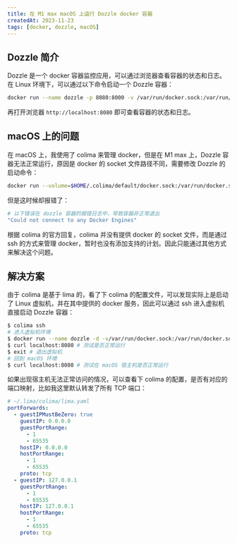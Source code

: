 ```yaml
---
title: 在 M1 max macOS 上运行 Dozzle docker 容器
createdAt: 2023-11-23
tags: [docker, dozzle, macOS]
---
```


## Dozzle 简介

Dozzle 是一个 docker 容器监控应用，可以通过浏览器查看容器的状态和日志。在 Linux 环境下，可以通过以下命令启动一个 Dozzle 容器：

```bash
docker run --name dozzle -p 8080:8000 -v /var/run/docker.sock:/var/run/docker.sock amir20/dozzle:latest
```

再打开浏览器 `http://localhost:8080` 即可查看容器的状态和日志。


## macOS 上的问题

在 macOS 上，我使用了 colima 来管理 docker，但是在 M1 max 上，Dozzle 容器无法正常运行，原因是 docker 的 socket 文件路径不同，需要修改 Dozzle 的启动命令：

```bash
docker run --volume=$HOME/.colima/default/docker.sock:/var/run/docker.sock -d -p 8080:8080 amir20/dozzle:latest
```

但是这时候却报错了：

```bash
# 以下错误在 dozzle 容器的报错日志中，导致容器非正常退出
"Could not connect to any Docker Engines"
```

根据 colima 的官方回复，colima 并没有提供 docker 的 socket 文件，而是通过 ssh 的方式来管理 docker，暂时也没有添加支持的计划。因此只能通过其他方式来解决这个问题。

## 解决方案

由于 colima 是基于 lima 的，看了下 colima 的配置文件，可以发现实际上是启动了 Linux 虚拟机，并在其中提供的 docker 服务，因此可以通过 ssh 进入虚拟机直接启动 Dozzle 容器：

```bash
$ colima ssh
# 进入虚拟机环境
$ docker run --name dozzle -d -v/var/run/docker.sock:/var/run/docker.sock -p 8080:8080 amir20/dozzle:latest
$ curl localhost:8080 # 测试是否正常运行
$ exit # 退出虚拟机
# 回到 macOS 环境
$ curl localhost:8080 # 测试在 macOS 宿主机是否正常运行
```

如果出现宿主机无法正常访问的情况，可以查看下 colima 的配置，是否有对应的端口映射，比如我这里默认转发了所有 TCP 端口：

```yaml
# ~/.lima/colima/lima.yaml
portForwards:
  - guestIPMustBeZero: true
    guestIP: 0.0.0.0
    guestPortRange:
      - 1
      - 65535
    hostIP: 0.0.0.0
    hostPortRange:
      - 1
      - 65535
    proto: tcp
  - guestIP: 127.0.0.1
    guestPortRange:
      - 1
      - 65535
    hostIP: 127.0.0.1
    hostPortRange:
      - 1
      - 65535
    proto: tcp
```
